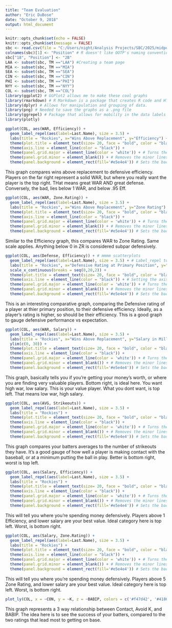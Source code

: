 ```yaml
---
title: "Team Evaluation"
author: "Eric DuBose"
date: "October 9, 2018"
output: html_document
---
```


```r
knitr::opts_chunk$set(echo = FALSE)
knitr::opts_chunk$set(message = FALSE)
sbc <- read.csv(file = "C:/Users/night/Analysis Projects/SBC/2025/midpointbatters2025.csv", header = TRUE, stringsAsFactors = FALSE) # Bringing in our dataset. I exported this as a CSV from OOTP
colnames(sbc)[1] <- "Position" # R doesn't like OOTP's naming convention, so I cleaned it up.
sbc["18", "Position"] <- "2B"
LAA <- subset(sbc, TM =="LAA") #Creating a team page
MIA <- subset(sbc, TM =="MIA")
SEA <- subset(sbc, TM =="SEA")
CIN <- subset(sbc, TM =="CIN")
PHI <- subset(sbc, TM =="PHI")
NYY <- subset(sbc, TM =="NYY")
COL <- subset(sbc, TM =="COL")
library(ggplot2) # GGPlot2 allows me to make these cool graphs
library(rmarkdown) # R Markdown is a package that creates R code and HTML/PDF documents in one
library(dplyr) # Allows for manipulation and grouping of data.
library(png) # Needed to save the graphs as a .png file
library(ggrepel) # Package that allows for mobility in the data labels
library(plotly)
```

```r
ggplot(COL, aes(WAR, Efficiency)) + 
  geom_label_repel(aes(label=Last.Name), size = 3.5) + 
  labs(title = "Rockies", x="Wins Above Replacement", y="Efficiency") + 
  theme(plot.title = element_text(size= 20, face = "bold", color = "black", hjust=.5)) +
  theme(axis.line = element_line(color = "black")) + 
  theme(panel.grid.major = element_line(color = 'white')) + # Turns the major axis lines white
  theme(panel.grid.minor = element_blank()) + # Removes the minor lines. It was confusing to have them shown.
  theme(panel.background = element_rect(fill='#e5e4e4')) # Sets the background color of the graph.
```

This graph compares wins above replacement to defensive efficiency. Players on the far right represent a solid WAR, but where you really want the player is the top right. THat means great WAR AND great defense. Conversely, the bad, lies below 1 WAR, and below .95 Eff.


```r
ggplot(COL, aes(WAR, Zone.Rating)) + 
  geom_label_repel(aes(label=Last.Name), size = 3.5) + 
  labs(title = "Rockies", x="Wins Above Replacement", y="Zone Rating") + 
  theme(plot.title = element_text(size= 20, face = "bold", color = "black", hjust=.5)) +
  theme(axis.line = element_line(color = "black")) + 
  theme(panel.grid.major = element_line(color = 'white')) + # Turns the major axis lines white
  theme(panel.grid.minor = element_blank()) + # Removes the minor lines. It was confusing to have them shown.
  theme(panel.background = element_rect(fill='#e5e4e4')) # Sets the background color of the graph.
```


Similar to the Efficiency graph, this compares WAR to Zone Rating. Same scale applies. Anything below 0 in ZR is considered subpar defensively.

```r
ggplot(COL, aes(Defense, Efficiency)) + # mmmm scatterplots
  geom_label_repel(aes(label=Last.Name), size = 3.5) + # Label_repel to prevent overlap of data labels
  labs(title = "Rockies", x="Defensive Rating at Primary Position", y="Efficiency") + 
  scale_x_continuous(breaks = seq(8,20,2)) + 
  theme(plot.title = element_text(size= 20, face = "bold", color = "black", hjust=.5)) + # Setting the Title
  theme(axis.line = element_line(color = "black")) + # Setting the axis lines black
  theme(panel.grid.major = element_line(color = 'white')) + # Turns the major axis lines white
  theme(panel.grid.minor = element_blank()) + # Removes the minor lines. It was confusing to have them shown.
  theme(panel.background = element_rect(fill='#e5e4e4')) # Sets the background color of the graph.
```


This is an interesting comparative graph, comparing the Defensive rating of a player at thier primary position, to their defensive efficiency. Ideally, as a player's rating is higher, so should be their efficiency. This is a good graph to gauge defensive performance vs expectation.

```r
ggplot(COL, aes(WAR, Salary)) + 
  geom_label_repel(aes(label=Last.Name), size = 3.5) + 
  labs(title = "Rockies", x="Wins Above Replacement", y="Salary in Millions") +
  ylim(c(0, 30)) + 
  theme(plot.title = element_text(size= 20, face = "bold", color = "black", hjust=.5)) +
  theme(axis.line = element_line(color = "black")) + 
  theme(panel.grid.major = element_line(color = 'white')) + # Turns the major axis lines white
  theme(panel.grid.minor = element_blank()) + # Removes the minor lines. It was confusing to have them shown.
  theme(panel.background = element_rect(fill='#e5e4e4')) # Sets the background color of the graph.
```

This graph, basically tells you if you're getting your money's worth, or where you are finding very valuable players. Bottom right, is ideal here. You want high war, low salary. This is your value player. What you dont want, is top left. That means low war, high salary. 

```r
ggplot(COL, aes(AVG, Strikeouts)) + 
  geom_label_repel(aes(label=Last.Name), size = 3.5) + 
  labs(title = "Rockies") + 
  theme(plot.title = element_text(size= 20, face = "bold", color = "black", hjust=.5)) +
  theme(axis.line = element_line(color = "black")) + 
  theme(panel.grid.major = element_line(color = 'white')) + # Turns the major axis lines white
  theme(panel.grid.minor = element_blank()) + # Removes the minor lines. It was confusing to have them shown.
  theme(panel.background = element_rect(fill='#e5e4e4')) # Sets the background color of the graph.
```

This graph compares your batters averages to the number of strikeouts they have. It's a good gauge of how well a player is making contact with the baseball, or at a minimum putting the ball in play. Better is bottom right, worst is top left.

```r
ggplot(COL, aes(Salary, Efficiency)) + 
  geom_label_repel(aes(label=Last.Name), size = 3.5) + 
  labs(title = "Rockies") + 
  theme(plot.title = element_text(size= 20, face = "bold", color = "black", hjust=.5)) +
  theme(axis.line = element_line(color = "black")) + 
  theme(panel.grid.major = element_line(color = 'white')) + # Turns the major axis lines white
  theme(panel.grid.minor = element_blank()) + # Removes the minor lines. It was confusing to have them shown.
  theme(panel.background = element_rect(fill='#e5e4e4')) # Sets the background color of the graph.
```

This will tell you where you're spending money defensively. Players above 1 Efficiency, and lower salary are your best value. Ideal category here is top left. Worst, is bottom right.

```r
ggplot(COL, aes(Salary, Zone.Rating)) + 
  geom_label_repel(aes(label=Last.Name), size = 3.5) + 
  labs(title = "Rockies") + 
  theme(plot.title = element_text(size= 20, face = "bold", color = "black", hjust=.5)) +
  theme(axis.line = element_line(color = "black")) + 
  theme(panel.grid.major = element_line(color = 'white')) + # Turns the major axis lines white
  theme(panel.grid.minor = element_blank()) + # Removes the minor lines. It was confusing to have them shown.
  theme(panel.background = element_rect(fill='#e5e4e4')) # Sets the background color of the graph.
```

This will tell you where you're spending money defensively. Players above 5 Zone Rating, and lower salary are your best value. Ideal category here is top left. Worst, is bottom right.

```r
plot_ly(COL, x = ~CON, y = ~K, z = ~BABIP, colors = c('#f47d42', '#4186f4', '#f44141'))
```

This graph represents a 3 way relationship between Contact, Avoid K, and BABIP. The idea here is to see the success of your batters, compared to the two ratings that lead most to getting on base. 